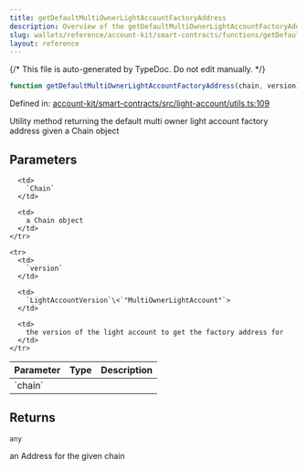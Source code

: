 ```yaml
---
title: getDefaultMultiOwnerLightAccountFactoryAddress
description: Overview of the getDefaultMultiOwnerLightAccountFactoryAddress function
slug: wallets/reference/account-kit/smart-contracts/functions/getDefaultMultiOwnerLightAccountFactoryAddress
layout: reference
---
```


{/* This file is auto-generated by TypeDoc. Do not edit manually. */}

```ts
function getDefaultMultiOwnerLightAccountFactoryAddress(chain, version): any;
```

Defined in: [account-kit/smart-contracts/src/light-account/utils.ts:109](https://github.com/alchemyplatform/aa-sdk/blob/c1a84188d03473acac2fdb49fb7cd7fdba73169b/account-kit/smart-contracts/src/light-account/utils.ts#L109)

Utility method returning the default multi owner light account factory address given a Chain object

## Parameters

<table>
  <thead>
    <tr>
      <th align="left">Parameter</th>
      <th align="left">Type</th>
      <th align="left">Description</th>
    </tr>
  </thead>

  <tbody>
    <tr>
      <td>
        `chain`
      </td>

      <td>
        `Chain`
      </td>

      <td>
        a Chain object
      </td>
    </tr>

    <tr>
      <td>
        `version`
      </td>

      <td>
        `LightAccountVersion`\<`"MultiOwnerLightAccount"`>
      </td>

      <td>
        the version of the light account to get the factory address for
      </td>
    </tr>

  </tbody>
</table>

## Returns

`any`

an Address for the given chain
